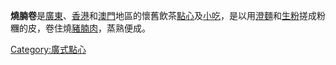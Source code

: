 {{expand|time=2017-09-15T19:07:27+00:00}}
{{unreferenced|time=2017-09-15T19:07:27+00:00}}
'''燒腩卷'''是[[廣東|廣東]]、[[香港|香港]]和[[澳門|澳門]]地區的懷舊飲茶[[點心|點心]]及[[小吃|小吃]]，是以用[[澄麵|澄麵]]和[[生粉|生粉]]搓成粉糰的皮，卷住燒[[豬腩肉|豬腩肉]]，蒸熟便成。

{{food-stub}}[[Category:廣式點心|Category:廣式點心]]
